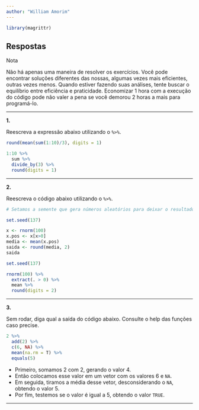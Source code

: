 ```yaml
---
author: "William Amorim"
---
```



```r
library(magrittr)
```

## Respostas

<div class='admonition note'>
<p class='admonition-title'>
Nota
</p>
<p>
Não há apenas uma maneira de resolver os exercícios. Você pode encontrar soluções diferentes das nossas, algumas vezes mais eficientes, outras vezes menos. Quando estiver fazendo suas análises, tente buscar o equilíbrio entre eficiência e praticidade. Economizar 1 hora com a execução do código pode não valer a pena se você demorou 2 horas a mais para programá-lo.
</p>
</div>

--------------------------------------------------------------------------------

**1.**

Reescreva a expressão abaixo utilizando o `%>%`.

```r
round(mean(sum(1:10)/3), digits = 1)

1:10 %>% 
  sum %>% 
  divide_by(3) %>% 
  round(digits = 1)
```

--------------------------------------------------------------------------------

**2.**

Reescreva o código abaixo utilizando o `%>%`.

```r

# Setamos a semente que gera números aleatórios para deixar o resultado reprodutível

set.seed(137)

x <- rnorm(100)
x.pos <- x[x>0]
media <- mean(x.pos)
saida <- round(media, 2)
saida

set.seed(137)

rnorm(100) %>% 
  extract(. > 0) %>% 
  mean %>%
  round(digits = 2)

```

--------------------------------------------------------------------------------

**3.**

Sem rodar, diga qual a saída do código abaixo. Consulte o help das funções caso precise.

```r
2 %>% 
  add(2) %>% 
  c(6, NA) %>% 
  mean(na.rm = T) %>% 
  equals(5)
```

- Primeiro, somamos 2 com 2, gerando o valor 4.
- Então colocamos esse valor em um vetor com os valores 6 e `NA`.
- Em seguida, tiramos a média desse vetor, desconsiderando o `NA`, obtendo o valor 5.
- Por fim, testemos se o valor é igual a 5, obtendo o valor `TRUE`.

--------------------------------------------------------------------------------
